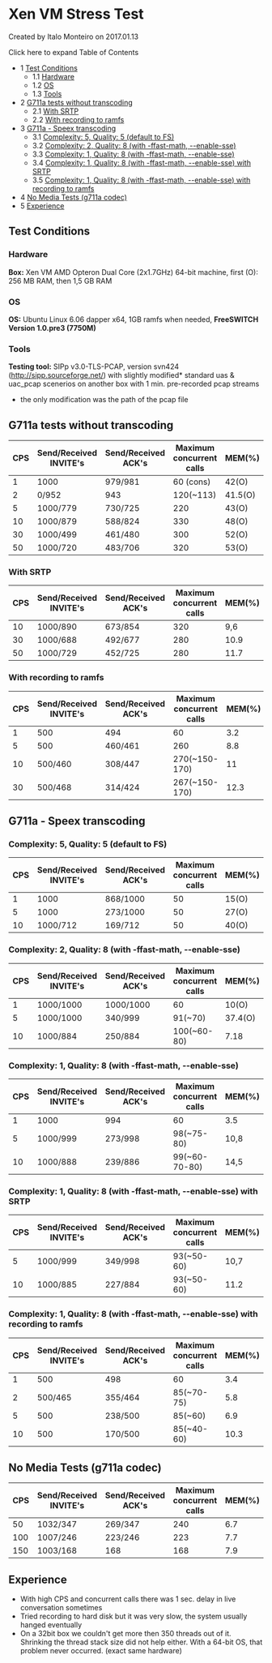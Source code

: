 
# Xen VM Stress Test 

 Created by  Italo Monteiro on 2017.01.13

Click here to expand Table of Contents

* 1 [Test Conditions](#test-conditions)  
   * 1.1 [Hardware](#hardware)  
   * 1.2 [OS](#os)  
   * 1.3 [Tools](#tools)
* 2 [G711a tests without transcoding](#g711a-tests-without-transcoding)  
   * 2.1 [With SRTP](#with-srtp)  
   * 2.2 [With recording to ramfs](#with-recording-to-ramfs)
* 3 [G711a - Speex transcoding](#g711a---speex-transcoding)  
   * 3.1 [Complexity: 5, Quality: 5 (default to FS)](#complexity-5-quality-5-default-to-fs)  
   * 3.2 [Complexity: 2, Quality: 8 (with -ffast-math, --enable-sse)](#complexity-2-quality-8-with--ffast-math---enable-sse)  
   * 3.3 [Complexity: 1, Quality: 8 (with -ffast-math, --enable-sse)](#complexity-2-quality-8-with--ffast-math---enable-sse)  
   * 3.4 [Complexity: 1, Quality: 8 (with -ffast-math, --enable-sse) with SRTP](#complexity-1-quality-8-with--ffast-math---enable-sse-with-srtp)  
   * 3.5 [Complexity: 1, Quality: 8 (with -ffast-math, --enable-sse) with recording to ramfs](#complexity-1-quality-8-with--ffast-math---enable-sse-with-recording-to-ramfs)
* 4 [No Media Tests (g711a codec)](#no-media-tests-g711a-codec)
* 5 [Experience](#experience)

## Test Conditions

### Hardware

**Box:** Xen VM AMD Opteron Dual Core (2x1.7GHz) 64-bit machine, first (O): 256 MB RAM, then 1,5 GB RAM 

### OS

**OS:** Ubuntu Linux 6.06 dapper x64, 1GB ramfs when needed, **FreeSWITCH Version 1.0.pre3 (7750M)** 

### Tools

**Testing tool:** SIPp v3.0-TLS-PCAP, version svn424 (<http://sipp.sourceforge.net/>) with slightly modified\* standard uas & uac\_pcap scenerios on another box with 1 min. pre-recorded pcap streams

* the only modification was the path of the pcap file

## G711a tests without transcoding

| CPS | Send/Received INVITE's | Send/Received ACK's | Maximum concurrent calls | MEM(%)  | CPU(%) |
| --- | ---------------------- | ------------------- | ------------------------ | ------- | ------ |
| 1   | 1000                   | 979/981             | 60 (cons)                | 42(O)   | 15     |
| 2   | 0/952                  | 943                 | 120(\~113)               | 41.5(O) | 23     |
| 5   | 1000/779               | 730/725             | 220                      | 43(O)   | 68     |
| 10  | 1000/879               | 588/824             | 330                      | 48(O)   | 100    |
| 30  | 1000/499               | 461/480             | 300                      | 52(O)   | 136    |
| 50  | 1000/720               | 483/706             | 320                      | 53(O)   | 120    |

### With SRTP

| CPS | Send/Received INVITE's | Send/Received ACK's | Maximum concurrent calls | MEM(%) | CPU(%) |
| --- | ---------------------- | ------------------- | ------------------------ | ------ | ------ |
| 10  | 1000/890               | 673/854             | 320                      | 9,6    | 118    |
| 30  | 1000/688               | 492/677             | 280                      | 10.9   | 126    |
| 50  | 1000/729               | 452/725             | 280                      | 11.7   | 118    |

### With recording to ramfs

| CPS | Send/Received INVITE's | Send/Received ACK's | Maximum concurrent calls | MEM(%) | CPU(%) |
| --- | ---------------------- | ------------------- | ------------------------ | ------ | ------ |
| 1   | 500                    | 494                 | 60                       | 3.2    | 8.4    |
| 5   | 500                    | 460/461             | 260                      | 8.8    | 77,4   |
| 10  | 500/460                | 308/447             | 270(\~150-170)           | 11     | 94,3   |
| 30  | 500/468                | 314/424             | 267(\~150-170)           | 12.3   | 112.1  |

## G711a - Speex transcoding

### Complexity: 5, Quality: 5 (default to FS)

| CPS | Send/Received INVITE's | Send/Received ACK's | Maximum concurrent calls | MEM(%) | CPU(%) |
| --- | ---------------------- | ------------------- | ------------------------ | ------ | ------ |
| 1   | 1000                   | 868/1000            | 50                       | 15(O)  | 167    |
| 5   | 1000                   | 273/1000            | 50                       | 27(O)  | 167    |
| 10  | 1000/712               | 169/712             | 50                       | 40(O)  | 167    |

### Complexity: 2, Quality: 8 (with -ffast-math, --enable-sse)

| CPS | Send/Received INVITE's | Send/Received ACK's | Maximum concurrent calls | MEM(%)  | CPU(%) |
| --- | ---------------------- | ------------------- | ------------------------ | ------- | ------ |
| 1   | 1000/1000              | 1000/1000           | 60                       | 10(O)   | 49     |
| 5   | 1000/1000              | 340/999             | 91(\~70)                 | 37.4(O) | 157    |
| 10  | 1000/884               | 250/884             | 100(\~60-80)             | 7.18    | 154    |

### Complexity: 1, Quality: 8 (with -ffast-math, --enable-sse)

| CPS | Send/Received INVITE's | Send/Received ACK's | Maximum concurrent calls | MEM(%) | CPU(%) |
| --- | ---------------------- | ------------------- | ------------------------ | ------ | ------ |
| 1   | 1000                   | 994                 | 60                       | 3.5    | 33.2   |
| 5   | 1000/999               | 273/998             | 98(\~75-80)              | 10,8   | 147.5  |
| 10  | 1000/888               | 239/886             | 99(\~60-70-80)           | 14,5   | 117.6  |

### Complexity: 1, Quality: 8 (with -ffast-math, --enable-sse) with SRTP

| CPS | Send/Received INVITE's | Send/Received ACK's | Maximum concurrent calls | MEM(%) | CPU(%) |
| --- | ---------------------- | ------------------- | ------------------------ | ------ | ------ |
| 5   | 1000/999               | 349/998             | 93(\~50-60)              | 10,7   | 141    |
| 10  | 1000/885               | 227/884             | 93(\~50-60)              | 11.2   | 153    |

### Complexity: 1, Quality: 8 (with -ffast-math, --enable-sse) with recording to ramfs

| CPS | Send/Received INVITE's | Send/Received ACK's | Maximum concurrent calls | MEM(%) | CPU(%) |
| --- | ---------------------- | ------------------- | ------------------------ | ------ | ------ |
| 1   | 500                    | 498                 | 60                       | 3.4    | 54.8   |
| 2   | 500/465                | 355/464             | 85(\~70-75)              | 5.8    | 140.6  |
| 5   | 500                    | 238/500             | 85(\~60)                 | 6.9    | 154.2  |
| 10  | 500                    | 170/500             | 85(\~40-60)              | 10.3   | 157    |

## No Media Tests (g711a codec)

| CPS | Send/Received INVITE's | Send/Received ACK's | Maximum concurrent calls | MEM(%) | CPU(%) |
| --- | ---------------------- | ------------------- | ------------------------ | ------ | ------ |
| 50  | 1032/347               | 269/347             | 240                      | 6.7    | 47     |
| 100 | 1007/246               | 223/246             | 223                      | 7.7    | 54     |
| 150 | 1003/168               | 168                 | 168                      | 7.9    | 61     |

## Experience

* With high CPS and concurrent calls there was 1 sec. delay in live conversation sometimes
* Tried recording to hard disk but it was very slow, the system usually hanged eventually
* On a 32bit box we couldn't get more then 350 threads out of it. Shrinking the thread stack size did not help either. With a 64-bit OS, that problem never occurred. (exact same hardware)


